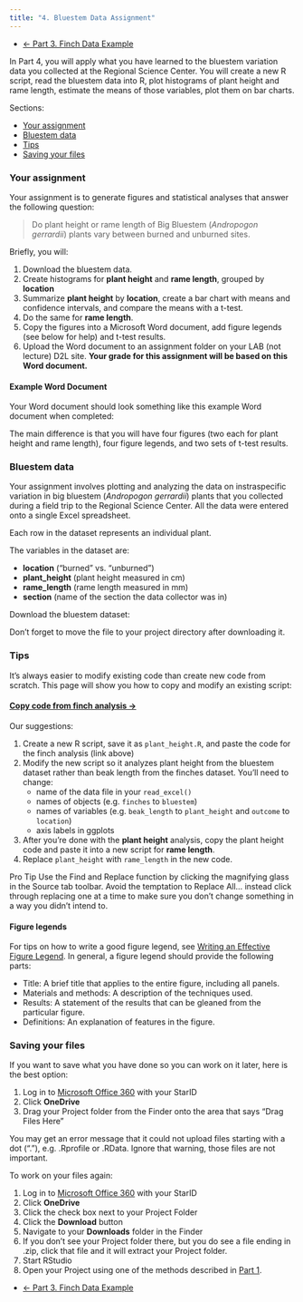 ```yaml
---
title: "4. Bluestem Data Assignment"
---
```


<ul class="pager">
  <li class="previous"><a href="lab1_3_finch.html">&larr; Part 3. Finch Data Example</a></li>
</ul>

In Part 4, you will apply what you have learned to the bluestem variation data you collected at the Regional Science Center. You will create a new R script, read the bluestem data into R, plot histograms of plant height and rame length, estimate the means of those variables, plot them on bar charts.

Sections:

- [Your assignment]
- [Bluestem data]
- [Tips]
- [Saving your files]


### Your assignment

Your assignment is to generate figures and statistical analyses that answer the following question:

<blockquote class="text-success">Do plant height or rame length of Big Bluestem (<i>Andropogon gerrardii</i>) plants vary between burned and unburned sites.</blockquote>

Briefly, you will:

1. Download the bluestem data.
2. Create histograms for **plant height** and **rame length**, grouped by **location**
3. Summarize **plant height** by **location**, create a bar chart with means and confidence intervals, and compare the means with a t-test.
4. Do the same for **rame length**.
4. Copy the figures into a Microsoft Word document, add figure legends (see below for help) and t-test results.
5. Upload the Word document to an assignment folder on your LAB (not lecture) D2L site. **Your grade for this assignment will be based on this Word document.**

#### Example Word Document

Your Word document should look something like this example Word document when completed:

<a href="example_results.docx"><i class="fas fa-file-word fa-5x"></i></a>

The main difference is that you will have four figures (two each for plant height and rame length), four figure legends, and two sets of t-test results.

### Bluestem data

Your assignment involves plotting and analyzing the data on instraspecific variation in big bluestem (*Andropogon gerrardii*) plants that you collected during a field trip to the Regional Science Center. All the data were entered onto a single Excel spreadsheet.

Each row in the dataset represents an individual plant.

The variables in the dataset are:

- **location** ("burned" vs. "unburned")
- **plant_height** (plant height measured in cm)
- **rame_length** (rame length measured in mm)
- **section** (name of the section the data collector was in)

Download the bluestem dataset:

<a href="bluestem_data.xlsx"><i class="fas fa-file-excel fa-5x"></i></a>

Don't forget to move the file to your project directory after downloading it.

### Tips

It's always easier to modify existing code than create new code from scratch. This page will show you how to copy and modify an existing script:

#### [Copy code from finch analysis  &rarr;](finch_analysis.html)

Our suggestions:

1. Create a new R script, save it as `plant_height.R`, and paste the code for the finch analysis (link above)
2. Modify the new script so it analyzes plant height from the bluestem dataset rather than beak length from the finches dataset. You'll need to change:
    - name of the data file in your `read_excel()`
    - names of objects (e.g. `finches` to `bluestem`)
    - names of variables (e.g. `beak_length` to `plant_height` and `outcome` to `location`)
    - axis labels in ggplots
3. After you're done with the **plant height** analysis, copy the plant height code and paste it into a new script for **rame length**. 
4. Replace `plant_height` with `rame_length` in the new code.

<span class="label label-success">Pro Tip</span> Use the Find and Replace function by clicking the magnifying glass in the Source tab toolbar. Avoid the temptation to Replace All... instead click through replacing one at a time to make sure you don't change something in a way you didn't intend to.

#### Figure legends

For tips on how to write a good figure legend, see [Writing an Effective Figure Legend](https://www.aje.com/en/arc/writing-effective-figure-legend/). In general, a figure legend should provide the following parts:

- Title: A brief title that applies to the entire figure, including all panels.
- Materials and methods: A description of the techniques used.
- Results: A statement of the results that can be gleaned from the particular figure.
- Definitions: An explanation of features in the figure.

### Saving your files

If you want to save what you have done so you can work on it later, here is the best option:

1. Log in to [Microsoft Office 360](https://www.mnstate.edu/it/office365/) with your StarID
2. Click **OneDrive**
3. Drag your Project folder from the Finder onto the area that says "Drag Files Here"

You may get an error message that it could not upload files starting with a dot ("."), e.g. .Rprofile or .RData. Ignore that warning, those files are not important.

To work on your files again:

1. Log in to [Microsoft Office 360](https://www.mnstate.edu/it/office365/) with your StarID
2. Click **OneDrive**
2. Click the check box next to your Project Folder
3. Click the **Download** button
4. Navigate to your **Downloads** folder in the Finder
5. If you don't see your Project folder there, but you do see a file ending in .zip, click that file and it will extract your Project folder.
6. Start RStudio
7. Open your Project using one of the methods described in [Part 1](lab1_1_rstudio.html).

<ul class="pager">
  <li class="previous"><a href="lab1_3_finch.html">&larr; Part 3. Finch Data Example</a></li>
</ul>